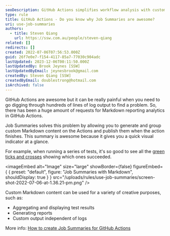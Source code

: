 ```yaml
---
seoDescription: GitHub Actions simplifies workflow analysis with customizable Job Summaries, providing at-a-glance insights into test results, reports, and more.
type: rule
title: GitHub Actions - Do you know why Job Summaries are awesome?
uri: use-job-summaries
authors:
  - title: Steven Qiang
    url: https://ssw.com.au/people/steven-qiang
related: []
redirects: []
created: 2022-07-06T07:56:53.000Z
guid: 26f7e0e7-f154-4117-85a7-77030c904adc
lastUpdated: 2023-12-06T00:11:50.000Z
lastUpdatedBy: Brook Jeynes [SSW]
lastUpdatedByEmail: jeynesbrook@gmail.com
createdBy: Steven Qiang [SSW]
createdByEmail: doublestrong@hotmail.com
isArchived: false
---
```


GitHub Actions are awesome but it can be really painful when you need to go digging through hundreds of lines of log output to find a problem. So, there has been a huge amount of requests for Markdown reporting analytics in GitHub Actions.

Job Summaries solves this problem by allowing you to generate and group custom Markdown content on the Actions and publish them when the action finishes. This summary is awesome because it gives you a quick visual indicator at a glance.

For example, when running a series of tests, it's so good to see all the [green ticks and crosses](/use-icons-webpages) showing which ones succeeded.


<imageEmbed
  alt="Image"
  size="large"
  showBorder={false}
  figureEmbed={ {
    preset: "default",
    figure: "Job Summaries with Markdown",
    shouldDisplay: true
  } }
  src="/uploads/rules/use-job-summaries/screen-shot-2022-07-06-at-1.36.21-pm.png"
/>

Custom Markdown content can be used for a variety of creative purposes, such as:

- Aggregating and displaying test results
- Generating reports
- Custom output independent of logs

More info: [How to create Job Summaries for GitHub Actions](https://github.blog/2022-05-09-supercharging-github-actions-with-job-summaries/)
